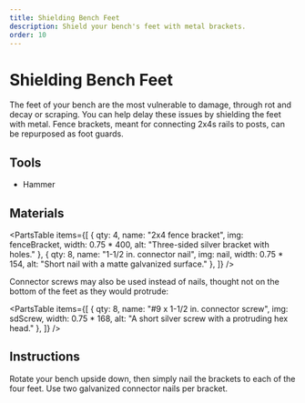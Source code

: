 ```yaml
---
title: Shielding Bench Feet
description: Shield your bench's feet with metal brackets.
order: 10
---
```



# Shielding Bench Feet

The feet of your bench are the most vulnerable to damage, through rot and decay or scraping.
You can help delay these issues by shielding the feet with metal.
Fence brackets, meant for connecting 2x4s rails to posts, can be repurposed as foot guards.

## Tools

* Hammer

## Materials

<PartsTable items={[
    { qty: 4, name: "2x4 fence bracket", img: fenceBracket, width: 0.75 * 400, alt: "Three-sided silver bracket with holes." },
    { qty: 8, name: "1-1/2 in. connector nail", img: nail, width: 0.75 * 154, alt: "Short nail with a matte galvanized surface." },
]} />

Connector screws may also be used instead of nails, thought not on the bottom of the feet as they would protrude:

<PartsTable items={[
  { qty: 8, name: "#9 x 1-1/2 in. connector screw", img: sdScrew, width: 0.75 * 168, alt: "A short silver screw with a protruding hex head." },
]} />

## Instructions

Rotate your bench upside down, then simply nail the brackets to each of the four feet.
Use two galvanized connector nails per bracket.

